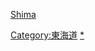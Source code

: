 {{Navbox
|name = 志摩國的郡
|state = {{{state|autocollapse}}}
|titlestyle = background:#efefef;
|title = [[志摩國]]的[[郡]]
|imageleft =
|image =
|bodystyle = background:#f9f9f9;
|groupstyle = background:#efefef;vertical-align:top;padding:0.125em 0.25em;
|liststyle = width:auto;
|oddstyle = background:#fcfcfc;
|evenstyle =
|list1 = [[英虞郡]]（佐藝郡） &#124; [[答志郡]]
}}<noinclude>

{{DEFAULTSORT:Shimakokunokun}}
[[Category:東海道]]
[[Category:志摩國|*]]
[[分類:日本令制國行政區劃模板|Shima]]
</noinclude>